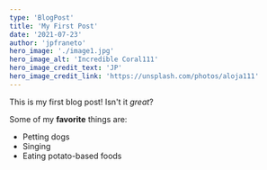```yaml
---
type: 'BlogPost'
title: 'My First Post'
date: '2021-07-23'
author: 'jpfraneto'
hero_image: './image1.jpg'
hero_image_alt: 'Incredible Coral111'
hero_image_credit_text: 'JP'
hero_image_credit_link: 'https://unsplash.com/photos/aloja111'
---
```


This is my first blog post! Isn't it _great_?

Some of my **favorite** things are:

- Petting dogs
- Singing
- Eating potato-based foods
